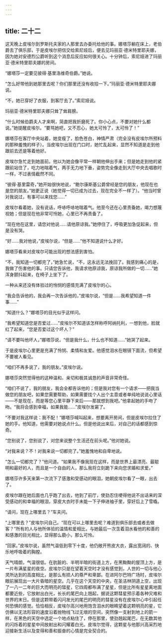 ```yaml
---
---
---
```

title: 二十二
---




这天晚上皮埃尔到罗斯托夫家的人那里去办委托给他的事。娜塔莎躺在床上，老伯爵去了俱乐部，于是皮埃尔把信交给索尼娅后，便去见玛丽亚·德米特里耶夫娜，因为她对安德烈公爵听到这个消息后反应如何很关心。十分钟后，索尼娅进了玛丽亚·德米特里耶夫娜的房间。

“娜塔莎一定要见彼得·基里洛维奇伯爵。”她说。

“怎么好带他到她那里去呢？你们那里还没有收拾一下。”玛丽亚·德米特里耶夫娜说。

“不，她已穿好了衣服，到客厅去了。”索尼娅说。

玛丽亚·德米特里耶夫娜只耸了耸肩膀。

“什么时候伯爵夫人才来啊，简直把我折磨死了。你小心点，不要对她什么都说。”她提醒皮埃尔。“要骂她吧，又不忍心，她太可怜了，太可怜了！”

娜塔莎在客厅中央站着，她变瘦了，脸色苍白，神情严肃（完全没有皮埃尔所预料的那种羞愧的样子）。当皮埃尔出现在门口时，她忙乱起来，显然不知道是走到他跟前去还是等着他好。

皮埃尔急忙走到她面前。他以为她会像平常一样朝他伸出手来；但是她走到他的紧跟前站住了，吃力地喘着气，两手无力地下垂，姿势完全像走到大厅中央去唱歌时一样，不过表情截然不同。

“彼得·基里雷奇，”她开始很快地说，“鲍尔康斯基公爵曾经是您的朋友，他现在也是您的朋友。”她更正说（她觉得一切已成为过去，现在完全不一样了）。“他当时曾对我说过，有事可以来找您……”

皮埃尔看着她，没有说话，呼哧呼哧地喘着气。他至今还在心里责备她，竭力想蔑视她；但是现在他非常可怜她，心里已不再责备了。

“现在他在这里，请您对他说……请他原谅我。”她停住了，呼吸更加急促起来，但是没有哭。

“好……我对他说，”皮埃尔说，“但是……”他不知道说什么才好。

娜塔莎看来对皮埃尔可能出现的想法感到害怕。

“不，我知道一切都完了，”她急忙说，“不，这永远无法挽回了。我感到痛心的是，我做了伤害他的事。只请您告诉他，我请求他原谅我，原谅我所做的一切……”她浑身颤抖起来，在椅子上坐下了。

一种从来还没有体验过的怜悯的感情充满了皮埃尔的心。

“我会告诉他的，我会再一次告诉他的，”皮埃尔说，“但是……我希望知道一件事……”

“知道什么？”娜塔莎的目光似乎这样问。

“我希望知道您是否爱过……”皮埃尔不知道该怎样称呼阿纳托利，一想到他，脸就红了起来，“您是否爱过这个坏人？”

“请不要叫他坏人，”娜塔莎说，“但是我什么，什么也不知道……”她哭了起来。

于是皮埃尔心里更是充满了怜悯、柔情和友爱。他感觉泪水在眼镜下面流，但希望不要被人看见。

“咱们不再多说了，我的朋友。”皮埃尔说。

娜塔莎突然觉得他的这种温和、亲切和极其诚恳的声音非常奇怪。

“咱们不说了，我的朋友，我会全都告诉他的；但是我对您有一个请求——把我当做您的朋友吧，如果您需要帮助，如果需要找个人出个主意或者单纯地说说心里话——不是现在，而是等您心里平静下来后——那就想到我吧。”他拿起她的手吻了吻。“我将会感到幸福，如果我能……”皮埃尔发窘了。

“不要对我这样说：我不配！”娜塔莎喊叫起来，想要离开房间，但是皮埃尔拉住了她的手。他知道，他需要对她说点什么。但是他说出来后，对自己的话都感到惊奇。

“您别说了，您别说了，对您来说整个生活还在前头呢。”他对她说。

“对我来说？不！对我来说一切都完了。”她羞愧地和自卑地说。

“怎么一切都完了？”他问道。“如果我不像我现在这样，而是世界上最漂亮、最聪明和最好的人，而且是一个自由的人，那么我将立刻跪下来向您求婚和求爱。”

娜塔莎许多天来第一次流下了感激和受感动的眼泪，她朝皮埃尔看了一眼，出去了。

皮埃尔跟在她后面也几乎跑了出去，他到了前厅，使劲忍住哽得他说不出话来的深受感动的和幸福的眼泪，穿皮大衣时手未能一下子伸进袖子里，穿好后上了雪橇。

“请问，现在上哪里去？”车夫问。

“上哪里去？”皮埃尔问自己。“现在可以上哪里去呢？难道到俱乐部去或者去做客？”所有的人与他所体验的温情和爱相比，与她最后一次含着泪水看他的和善的和感激的目光相比，显得那么藐小，那么可怜。

“回家。”皮埃尔说，虽然气温低到零下十度，他仍敞开熊皮大衣，露出宽阔的、快乐地呼吸着的胸膛。

天气晴朗，气温很低。在肮脏的、半明半暗的街道上方，在黑黝黝的屋顶上方，是一片布满星星的夜空。皮埃尔只是在望着天空时才没有感觉到，人世的一切与他心灵所达到的高度相比，是那么有损人的尊严和卑鄙。在进阿尔巴特广场时，皮埃尔眼前展现出一大片昏暗的星空。几乎在这个天空的中央，在圣洁林阴道上空，出现了一八一二年的巨大而明亮的彗星，它四周都布满了星星，但是比所有星星离地面都要近些，它放射出白光，长长的尾巴向上翘起，据说这颗彗星预示着各种灾难和世界的末日。但是这颗带着闪闪发光的尾巴的明亮的彗星没有在皮埃尔心中引起任何恐惧的感觉。恰恰相反，皮埃尔高兴地用饱含泪水的眼睛望着这颗明亮的星，它仿佛以无法形容的速度沿着抛物线飞过无垠的空间，突然像一支射到地上的箭一样，在黑色的天空中选定一个地点粘住了，停在那里，使劲翘起尾巴，在无数其他的闪烁着的星星中间放射出和闪耀着白光。皮埃尔觉得，这颗星与他那兴高采烈地迎接新生活以及变得和善和振奋的心情是完全契合的。